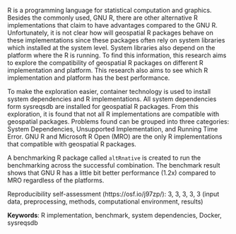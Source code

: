 R is a programming language for statistical computation and graphics. Besides the commonly used, GNU R, there are other alternative R implementations that claim to have advantages compared to the GNU R. Unfortunately, it is not clear how will geospatial R packages behave on these implementations since these packages often rely on system libraries which installed at the system level. System libraries also depend on the platform where the R is running. To find this information, this research aims to explore the compatibility of geospatial R packages on different R implementation and platform. This research also aims to see which R implementation and platform has the best performance.

To make the exploration easier, container technology is used to install system dependencies and R implementations. All system dependencies form sysreqsdb are installed for geospatial R packages. From this exploration, it is found that not all R implementations are compatible with geospatial packages. Problems found can be grouped into three categories: System Dependencies, Unsupported Implementation, and Running Time Error. GNU R and Microsoft R Open (MRO) are the only R implementations that compatible with geospatial R packages. 

A benchmarking R package called `altRnative` is created to run the benchmarking across the successful combination. The benchmark result shows that GNU R has a little bit better performance (1.2x) compared to MRO regardless of the platforms.

Reproducibility self-assessment (https://osf.io/j97zp/): 3, 3, 3, 3, 3 (input data, preprocessing, methods, computational environment, results)


**Keywords**: R implementation, benchmark, system dependencies, Docker, sysreqsdb
